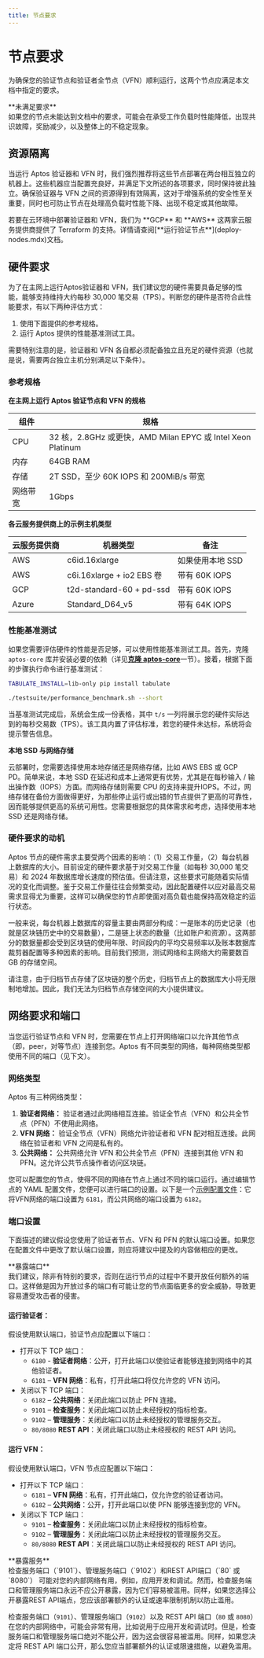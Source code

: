 ```yaml
---
title: 节点要求
---
```



# 节点要求

为确保您的验证节点和验证者全节点（VFN）顺利运行，这两个节点应满足本文档中指定的要求。

<Callout type="warning">
**未满足要求**<br />
如果您的节点未能达到文档中的要求，可能会在承受工作负载时性能降低，出现共识故障，奖励减少，以及整体上的不稳定现象。
</Callout>

## 资源隔离

当运行 Aptos 验证器和 VFN 时，我们强烈推荐将这些节点部署在两台相互独立的机器上。这些机器应当配置充良好，并满足下文所述的各项要求，同时保持彼此独立。确保验证器与 VFN 之间的资源得到有效隔离，这对于增强系统的安全性至关重要，同时也可防止节点在处理高负载时性能下降、出现不稳定或其他故障。

<Callout type="info">
若要在云环境中部署验证器和 VFN，我们为 **GCP** 和 **AWS** 这两家云服务提供商提供了 Terraform 的支持。详情请查阅[**运行验证节点**](deploy-nodes.mdx)文档。
</Callout>

## 硬件要求

为了在主网上运行Aptos验证器和 VFN，我们建议您的硬件需要具备足够的性能，能够支持维持大约每秒 30,000 笔交易（TPS）。判断您的硬件是否符合此性能要求，有以下两种评估方式：

1. 使用下面提供的参考规格。
2. 运行 Aptos 提供的性能基准测试工具。

需要特别注意的是，验证器和 VFN 各自都必须配备独立且充足的硬件资源（也就是说，需要两台独立主机分别满足以下条件）。

### 参考规格

**在主网上运行 Aptos 验证节点和 VFN 的规格**

| 组件     | 规格                                                        |
| -------- | ----------------------------------------------------------- |
| CPU      | 32 核，2.8GHz 或更快，AMD Milan EPYC 或 Intel Xeon Platinum |
| 内存     | 64GB RAM                                                    |
| 存储     | 2T SSD，至少 60K IOPS 和 200MiB/s 带宽                      |
| 网络带宽 | 1Gbps                                                       |

**各云服务提供商上的示例主机类型**

| 云服务提供商 | 机器类型                  | 备注             |
| ------------ | ------------------------- | ---------------- |
| AWS          | c6id.16xlarge             | 如果使用本地 SSD |
| AWS          | c6i.16xlarge + io2 EBS 卷 | 带有 60K IOPS    |
| GCP          | t2d-standard-60 + pd-ssd  | 带有 60K IOPS    |
| Azure        | Standard_D64_v5           | 带有 64K IOPS    |

### 性能基准测试

如果您需要评估硬件的性能是否足够，可以使用性能基准测试工具。首先，克隆 `aptos-core` 库并安装必要的依赖（详见[**克隆 aptos-core**](../building-from-source.mdx#clone-the-aptos-core-repo)一节）。接着，根据下面的步骤执行命令进行基准测试：

```bash filename="终端"
TABULATE_INSTALL=lib-only pip install tabulate

./testsuite/performance_benchmark.sh --short
```

当基准测试完成后，系统会生成一份表格，其中 `t/s` 一列将展示您的硬件实际达到的每秒交易数（TPS）。该工具内置了评估标准，若您的硬件未达标，系统将会提示警告信息。

**本地 SSD 与网络存储**

云部署时，您需要选择使用本地存储还是网络存储，比如 AWS EBS 或 GCP PD。简单来说，本地 SSD 在延迟和成本上通常更有优势，尤其是在每秒输入 / 输出操作数（IOPS）方面。而网络存储则需要 CPU 的支持来提升IOPS。不过，网络存储在备份方面做得更好，为那些停止运行或出错的节点提供了更高的可靠性，因而能够提供更高的系统可用性。您需要根据您的具体需求和考虑，选择使用本地 SSD 还是网络存储。

### 硬件要求的动机

Aptos 节点的硬件需求主要受两个因素的影响：（1）交易工作量，（2）每台机器上数据库的大小。目前设定的硬件要求基于对交易工作量（如每秒 30,000 笔交易）和 2024 年数据库增长速度的预估值。但请注意，这些要求可能随着实际情况的变化而调整。鉴于交易工作量往往会频繁变动，因此配置硬件以应对最高交易需求显得尤为重要，这样可以确保您的节点即使面对高负载也能保持高效稳定的运行状态。

一般来说，每台机器上数据库的容量主要由两部分构成：一是账本的历史记录（也就是区块链历史中的交易数量），二是链上状态的数量（比如账户和资源）。这两部分的数据量都会受到区块链的使用年限、时间段内的平均交易频率以及账本数据库裁剪器配置等多种因素的影响。目前我们预测，测试网络和主网络大约需要数百 GB 的存储空间。

请注意，由于归档节点存储了区块链的整个历史，归档节点上的数据库大小将无限制地增加。因此，我们无法为归档节点存储空间的大小提供建议。


## 网络要求和端口

当您运行验证节点和 VFN 时，您需要在节点上打开网络端口以允许其他节点（即，peer，对等节点）连接到您。Aptos 有不同类型的网络，每种网络类型都使用不同的端口（见下文）。

### 网络类型

Aptos 有三种网络类型：

1. **验证者网络：** 验证者通过此网络相互连接。验证全节点（VFN）和公共全节点（PFN）不使用此网络。
2. **VFN 网络：** 验证全节点（VFN）网络允许验证者和 VFN 配对相互连接。此网络在验证者和 VFN 之间是私有的。
3. **公共网络：** 公共网络允许 VFN 和公共全节点（PFN）连接到其他 VFN 和 PFN。这允许公共节点操作者访问区块链。

您可以配置您的节点，使得不同的网络在节点上通过不同的端口运行。通过编辑节点的 YAML 配置文件，您便可以进行端口的设置。以下是一个[示例配置文件](https://github.com/aptos-labs/aptos-core/blob/4ce85456853c7b19b0a751fb645abd2971cc4c0c/docker/compose/aptos-node/fullnode.yaml#L10)：它将VFN网络的端口设置为 `6181`，而公共网络的端口设置为 `6182`。

### 端口设置

下面描述的建议假设您使用了验证者节点、VFN 和 PFN 的默认端口设置。如果您在配置文件中更改了默认端口设置，则应将建议中提及的内容做相应的更改。

<Callout type="warning">
**暴露端口**<br />
我们建议，除非有特别的要求，否则在运行节点的过程中不要开放任何额外的端口。这样做是因为开放过多的端口有可能让您的节点面临更多的安全威胁，导致更容易遭受攻击者的侵害。
</Callout>

#### 运行验证者：

假设使用默认端口，验证节点应配置以下端口：

- 打开以下 TCP 端口：
  - `6180` - **验证者网络**：公开，打开此端口以使验证者能够连接到网络中的其他验证者。
  - `6181` – **VFN 网络**：私有，打开此端口将仅允许您的 VFN 访问。
- 关闭以下 TCP 端口：
  - `6182` – **公共网络**：关闭此端口以防止 PFN 连接。
  - `9101` – **检查服务**：关闭此端口以防止未经授权的指标检查。
  - `9102` – **管理服务**：关闭此端口以防止未经授权的管理服务交互。
  - `80/8080` **REST API**：关闭此端口以防止未经授权的 REST API 访问。

#### 运行 VFN：

假设使用默认端口，VFN 节点应配置以下端口：

- 打开以下 TCP 端口：
  - `6181` – **VFN 网络**：私有，打开此端口，仅允许您的验证者访问。
  - `6182` – **公共网络**：公开，打开此端口以使 PFN 能够连接到您的 VFN。
- 关闭以下 TCP 端口：
  - `9101` – **检查服务**：关闭此端口以防止未经授权的指标检查。
  - `9102` – **管理服务**：关闭此端口以防止未经授权的管理服务交互。
  - `80/8080` **REST API**：关闭此端口以防止未经授权的 REST API 访问。

<Callout type="warning">
**暴露服务**<br />
检查服务端口（`9101`）、管理服务端口（`9102`）和REST API端口（`80` 或 `8080`）
可能对您的内部网络有用，例如，应用开发和调试。然而，检查服务端口和管理服务端口永远不应公开暴露，因为它们容易被滥用。同样，如果您选择公开暴露REST API端点，您应该部署额外的认证或速率限制机制以防止滥用。

检查服务端口（`9101`）、管理服务端口（`9102`）以及 REST API 端口（`80` 或 `8080`）在您的内部网络中，可能会非常有用，比如说用于应用开发和调试时。但是，检查服务端口和管理服务端口绝对不能公开，因为这会很容易被滥用。同样，如果您决定将 REST API 端口公开，那么您应当部署额外的认证或限速措施，以避免滥用。
</Callout>
